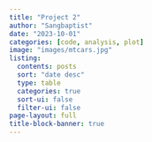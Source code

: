 ```yaml
---
title: "Project 2"
author: "Sangbaptist"
date: "2023-10-01"
categories: [code, analysis, plot]
image: "images/mtcars.jpg"
listing: 
  contents: posts
  sort: "date desc"
  type: table
  categories: true
  sort-ui: false
  filter-ui: false
page-layout: full
title-block-banner: true
---
```


